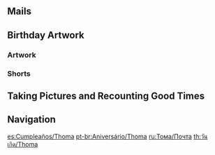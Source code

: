 {{BirthdayIntro|Thoma}}

==Mails==
{{Mails by Category Table|Thoma Birthday Mails|noheader=1}}

==Birthday Artwork==
===Artwork===
{{Artwork by Category Table
|Character Birthday Artwork
|category = Thoma Birthday Artwork
|header = Thoma's Birthday Artwork
}}

===Shorts===
{{Artwork by Category Table
|Character Shorts
|category = Thoma Birthday Artwork
|header = Thoma's Birthday Shorts
}}

==Taking Pictures and Recounting Good Times==
{{Transclude|Taking Pictures and Recounting Good Times/Story/Thoma|Stories|main=1|top=1}}

==Navigation==
{{Character Navbox|prelink=1|link type=Birthday}}

[[es:Cumpleaños/Thoma]]
[[pt-br:Aniversário/Thoma]]
[[ru:Тома/Почта]]
[[th:วันเกิด/Thoma]]
